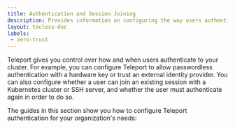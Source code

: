 ```yaml
---
title: Authentication and Session Joining
description: Provides information on configuring the way users authenticate to your Teleport cluster or join an existing session.
layout: tocless-doc
labels:
 - zero-trust
---
```


Teleport gives you control over how and when users authenticate to your cluster.
For example, you can configure Teleport to allow passwordless authentication
with a hardware key or trust an external identity provider. You can also
configure whether a user can join an existing session with a Kubernetes cluster
or SSH server, and whether the user must authenticate again in order to do so.

The guides in this section show you how to configure Teleport authentication for
your organization's needs:

<DocCardList />
